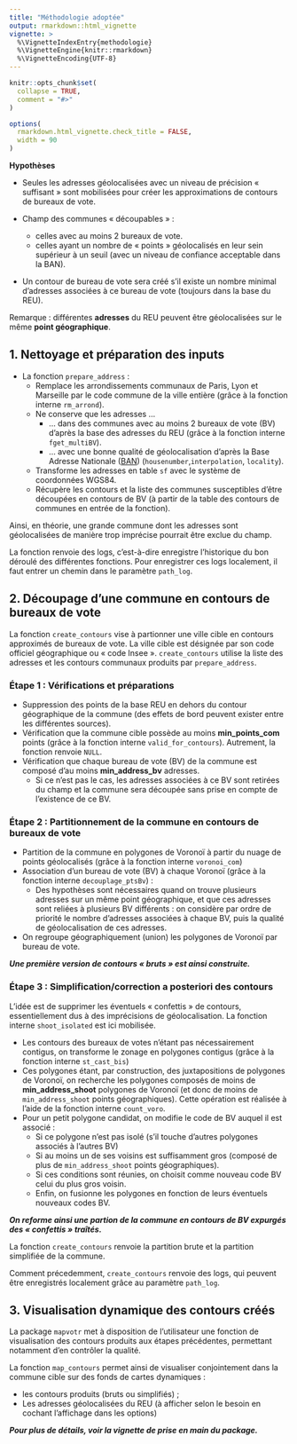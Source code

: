 ```yaml
---
title: "Méthodologie adoptée"
output: rmarkdown::html_vignette
vignette: >
  %\VignetteIndexEntry{methodologie}
  %\VignetteEngine{knitr::rmarkdown}
  %\VignetteEncoding{UTF-8}
---
```


```r
knitr::opts_chunk$set(
  collapse = TRUE,
  comment = "#>"
)

options(
  rmarkdown.html_vignette.check_title = FALSE,
  width = 90
)

```



**Hypothèses**

* Seules les adresses géolocalisées avec un niveau de précision « suffisant » sont mobilisées pour créer les approximations de contours de bureaux de vote.

* Champ des communes « découpables » : 
  
  * celles avec au moins 2 bureaux de vote.
  * celles ayant un nombre de « points » géolocalisés en leur sein supérieur à un seuil (avec un niveau de confiance acceptable dans la BAN).
  
* Un contour de bureau de vote sera créé s'il existe un nombre minimal d'adresses associées à ce bureau de vote (toujours dans la base du REU).

Remarque : différentes **adresses** du REU peuvent être géolocalisées sur le même **point géographique**.



## 1. Nettoyage et préparation des inputs

<!-- Attention aux indentations ci-dessous. A relire -->

* La fonction `prepare_address` : 
  * Remplace les arrondissements communaux de Paris, Lyon et Marseille par le code commune de la ville entière (grâce à la fonction interne `rm_arrond`).
  * Ne conserve que les adresses ... 
    * ... dans des communes avec au moins 2 bureaux de vote (BV) d'après la base des adresses du REU (grâce à la fonction interne `fget_multiBV`).
    * ... avec une bonne qualité de géolocalisation d'après la Base Adresse Nationale ([BAN](https://adresse.data.gouv.fr/)) (`housenumber`,`interpolation`, `locality`).
  * Transforme les adresses en table `sf` avec le système de coordonnées WGS84.
  * Récupère les contours et la liste des communes susceptibles d'être découpées en contours de BV (à partir de la table des contours de communes en entrée de la fonction).

Ainsi, en théorie, une grande commune dont les adresses sont géolocalisées de manière trop imprécise pourrait être exclue du champ.

La fonction renvoie des logs, c'est-à-dire enregistre l'historique du bon déroulé des différentes fonctions.
Pour enregistrer ces logs localement, il faut entrer un chemin dans le paramètre `path_log`.



## 2. Découpage d'une commune en contours de bureaux de vote

La fonction `create_contours` vise à partionner une ville cible en contours approximés de bureaux de vote.
La ville cible est désignée par son code officiel géographique ou « code Insee ».
`create_contours` utilise la liste des adresses et les contours communaux produits par `prepare_address`.

### Étape 1 : Vérifications et préparations
  
  * Suppression des points de la base REU en dehors du contour géographique de la commune (des effets de bord peuvent exister entre les différentes sources).
  * Vérification que la commune cible possède au moins **min_points_com** points (grâce à la fonction interne `valid_for_contours`). Autrement, la fonction renvoie `NULL`.
  * Vérification que chaque bureau de vote (BV) de la commune est composé d'au moins **min_address_bv** adresses.
      - Si ce n'est pas le cas, les adresses associées à ce BV sont retirées du champ et la commune sera découpée sans prise en compte de l'existence de ce BV.

### Étape 2 : Partitionnement de la commune en contours de bureaux de vote

* Partition de la commune en polygones de Voronoï à partir du nuage de points géolocalisés (grâce à la fonction interne `voronoi_com`)
* Association d'un bureau de vote (BV) à chaque Voronoï (grâce à la fonction interne `decouplage_ptsBv`) :
  * Des hypothèses sont nécessaires quand on trouve plusieurs adresses sur un même point géographique, et que ces adresses sont reliées à plusieurs BV différents : on considère par ordre de priorité le nombre d'adresses associées à chaque BV, puis la qualité de géolocalisation de ces adresses.

* On regroupe géographiquement (union) les polygones de Voronoï par bureau de vote.

**_Une première version de contours « bruts » est ainsi construite._**

### Étape 3 : Simplification/correction a posteriori des contours

L'idée est de supprimer les éventuels « confettis » de contours, essentiellement dus à des imprécisions de géolocalisation. La fonction interne `shoot_isolated` est ici mobilisée. 

  * Les contours des bureaux de votes n'étant pas nécessairement contigus, on transforme le zonage en polygones contigus (grâce à la fonction interne `st_cast_bis`)
  * Ces polygones étant, par construction, des juxtapositions de polygones de Voronoï, on recherche les polygones composés de moins de **min_address_shoot** polygones de Voronoï (et donc de moins de `min_address_shoot` points géographiques). Cette opération est réalisée à l'aide de la fonction interne `count_voro`.
  * Pour un petit polygone candidat, on modifie le code de BV auquel il est associé :
    * Si ce polygone n'est pas isolé (s'il touche d'autres polygones associés à l'autres BV)
    * Si au moins un de ses voisins est suffisamment gros (composé de plus de `min_address_shoot` points géographiques).
    * Si ces conditions sont réunies, on choisit comme nouveau code BV celui du plus gros voisin.
    * Enfin, on fusionne les polygones en fonction de leurs éventuels nouveaux codes BV.
    
**_On reforme ainsi une partion de la commune en contours de BV expurgés des « confettis » traîtés._**

La fonction `create_contours` renvoie la partition brute et la partition simplifiée de la commune.

Comment précedemment, `create_contours` renvoie des logs, qui peuvent être enregistrés localement grâce au paramètre `path_log`.

## 3. Visualisation dynamique des contours créés

La package `mapvotr` met à disposition de l'utilisateur une fonction de visualisation des contours produits aux étapes précédentes, permettant notamment d'en contrôler la qualité.

La fonction `map_contours` permet ainsi de visualiser conjointement dans la commune cible sur des fonds de cartes dynamiques :

  * les contours produits (bruts ou simplifiés) ;
  * Les adresses géolocalisées du REU (à afficher selon le besoin en cochant l'affichage dans les options)
  
**_Pour plus de détails, voir la vignette de prise en main du package._**
